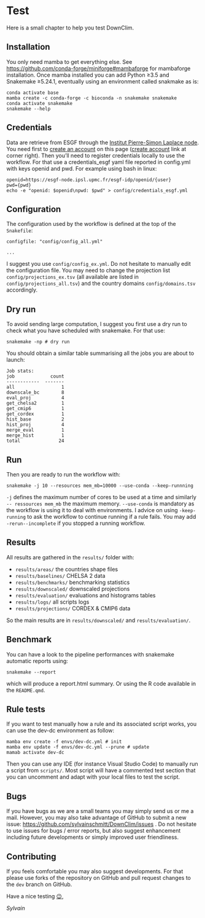 # Test {.unnumbered}

Here is a small chapter to help you test DownClim.

## Installation

You only need mamba to get everything else. See <https://github.com/conda-forge/miniforge#mambaforge> for mambaforge installation. Once mamba installed you can add Python ≥3.5 and Snakemake ≥5.24.1, eventually using an environment called snakmake as is:

```         
conda activate base
mamba create -c conda-forge -c bioconda -n snakemake snakemake
conda activate snakemake
snakemake --help
```

## Credentials

Data are retrieve from ESGF through the [Institut Pierre-Simon Laplace node](https://esgf-node.ipsl.upmc.fr/search/cordex-ipsl/). You need first to [create an account](https://esgf.github.io/esgf-user-support/user_guide.html#create-an-account) on this page ([create account](https://esgf-node.ipsl.upmc.fr/user/add/?next=http://esgf-node.ipsl.upmc.fr/search/cordex-ipsl/) link at corner right). Then you’ll need to register credentials locally to use the workflow. For that use a credentials_esgf yaml file reported in config.yml with keys openid and pwd. For example using bash in linux:

```         
openid=https://esgf-node.ipsl.upmc.fr/esgf-idp/openid/{user}
pwd={pwd}
echo -e "openid: $openid\npwd: $pwd" > config/credentials_esgf.yml
```

## Configuration

The configuration used by the workflow is defined at the top of the `Snakefile`:

```         
configfile: "config/config_all.yml"

...
```

I suggest you use `config/config_ex.yml`. Do not hesitate to manually edit the configuration file. You may need to change the projection list `config/projections_ex.tsv` (all available are listed in `config/projections_all.tsv`) and the country domains `config/domains.tsv` accordingly.

## Dry run

To avoid sending large computation, I suggest you first use a dry run to check what you have scheduled with snakemake. For that use:

```         
snakemake -np # dry run
```

You should obtain a similar table summarising all the jobs you are about to launch:

```         
Job stats:
job             count
------------  -------
all                 1
downscale_bc        8
eval_proj           4
get_chelsa2         1
get_cmip6           1
get_cordex          1
hist_base           2
hist_proj           4
merge_eval          1
merge_hist          1
total              24
```

## Run

Then you are ready to run the workflow with:

```         
snakemake -j 10 --resources mem_mb=10000 --use-conda --keep-runnning
```

`-j` defines the maximum number of cores to be used at a time and similarly `-- ressources mem_mb` the maximum memory. `--use-conda` is mandatory as the workflow is using it to deal with environments. I advice on using `-keep-running` to ask the workflow to continue running if a rule fails. You may add `-rerun--incomplete` if you stopped a running workflow.

## Results

All results are gathered in the `results/` folder with:

-   `results/areas/` the countries shape files
-   `results/baselines/` CHELSA 2 data
-   `results/benchmarks/` benchmarking statistics
-   `results/downscaled/` downscaled projections
-   `results/evaluation/` evaluations and histograms tables
-   `results/logs/` all scripts logs
-   `results/projections/` CORDEX & CMIP6 data

So the main results are in `results/downscaled/` and `results/evaluation/`.

## Benchmark

You can have a look to the pipeline performances with snakemake automatic reports using:

```         
snakemake --report
```

which will produce a report.html summary. Or using the R code available in the `README.qmd`.

## Rule tests

If you want to test manually how a rule and its associated script works, you can use the dev-dc environment as follow:

```         
mamba env create -f envs/dev-dc.yml # init
mamba env update -f envs/dev-dc.yml --prune # update
mamab activate dev-dc
```

Then you can use any IDE (for instance Visual Studio Code) to manually run a script from `scripts/`. Most script will have a commented test section that you can uncomment and adapt with your local files to test the script.

## Bugs

If you have bugs as we are a small teams you may simply send us or me a mail. However, you may also take advantage of GitHub to submit a new issue: <https://github.com/sylvainschmitt/DownClim/issues> . Do not hesitate to use issues for bugs / error reports, but also suggest enhancement including future developments or simply improved user friendliness.

## Contributing

If you feels comfortable you may also suggest developments. For that please use forks of the repository on GitHub and pull request changes to the `dev` branch on GitHub.

Have a nice testing [😉](https://emojipedia.org/fr/visage-faisant-un-clin-d-%C5%93il),

*Sylvain*
